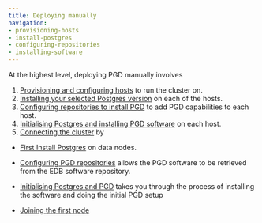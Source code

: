 ```yaml
---
title: Deploying manually
navigation:
- provisioning-hosts
- install-postgres
- configuring-repositories
- installing-software
---
```


At the highest level, deploying PGD manually involves 

1) [Provisioning and configuring hosts](provisioning-hosts) to run the cluster on.
2) [Installing your selected Postgres version](install-postgres) on each of the hosts.
3) [Configuring repositories to install PGD](configuring-repositories) to add PGD capabilities to each host.
4) [Initialising Postgres and installing PGD software](installing-software) on each host.
5) [Connecting the cluster](creating-cluster) by 


* [First Install Postgres](install-postgres) on data nodes. 

* [Configuring PGD repositories](configuring-repositories) allows the PGD software to be retrieved from the EDB software repository.

* [Initialising Postgres and PGD](installing-software) takes you through the process of installing the software and doing the initial PGD setup

* [Joining the first node]()





